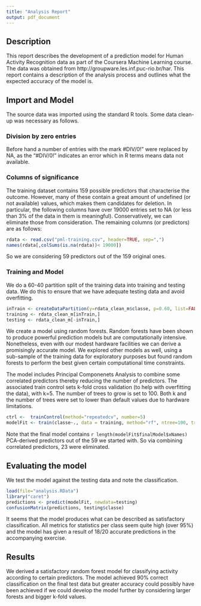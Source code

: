```yaml
---
title: "Analysis Report"
output: pdf_document
---
```

## Description
This report describes the development of a prediction model for Human Activity Recognition data as part of the Coursera Machine Learning course. The data was obtained from http://groupware.les.inf.puc-rio.br/har. This report contains a description of the analysis process and outlines what the expected accuracy of the model is.

## Import and Model
The source data was imported using the standard R tools. Some data clean-up was necessary as follows.

### Division by zero entries
Before hand a number of entries with the mark #DIV/0!" were replaced by NA, as the "#DIV/0!" indicates an error which in R terms means data not available.

### Columns of significance
The training dataset contains 159 possible predictors that characterise the outcome. However, many of these contain a great amount of undefined (or not available) values, which makes them candidates for deletion. In particular, the following columns have over 19000 entries set to NA (or less than 3% of the data in them is meaningful). Conservatively, we can eliminate those from consideration. The remaining columns (or predictors) are as follows:
```r
rdata <- read.csv("pml-training.csv", header=TRUE, sep=",")
names(rdata[,colSums(is.na(rdata))< 19000])
```

So we are considering 59 predictors out of the 159 original ones.

### Training and Model
We do a 60-40 partition split of the training data into training and testing data. We do this to ensure that we have adequate testing data and avoid overfitting. 
```r
inTrain <- createDataPartition(y=rdata_clean_m$classe, p=0.60, list=FALSE)
training <- rdata_clean_m[inTrain,]
testing <- rdata_clean_m[-inTrain,]
```
We create a model using random forests. Random forests have been shown to produce powerful prediction models but are computationally intensive. Nonetheless, even with our modest hardware facilities we can derive a promisingly accurate model. We explored other models as well, using a sub-sample of the training data for exploratory purposes but found random forests to perform the best given certain computational time constraints.

The model includes  Principal Componenets Analysis to combine some correlated predictors thereby reducing the number of predictors. The associated train control sets k-fold cross validation (to help with overfitting the data), with k=5. The number of trees to grow is set to 100. Both k and the number of trees were set to lower than default values due to hardware limitations.
```r
ctrl <-  trainControl(method="repeatedcv", number=5)
modelFit <- train(classe~., data = training, method="rf", ntree=100, trControl=ctrl, preProcess="pca",prox=TRUE)
```

Note that the final model contains `r length(modelFit$finalModel$xNames)` PCA-derived predictors out of the 59 we started with. So via combining correlated predictors, 23 were eliminated.

## Evaluating the model
We test the model against the testing data and note the classification.
```r
load(file="analysis.RData")
library("caret")
predictions <- predict(modelFit, newdata=testing)
confusionMatrix(predictions, testing$classe)
```
It seems that the model produces what can be described as satisfactory classification. All metrics for statistics per class seem quite high (over 95%) and the model has given a result of 18/20 accurate predictions in the accompanying exercise.

## Results
We derived a satisfactory random forest model for classifying activity according to certain predictors. The model achieved 90% correct classification on the final test data but greater accuracy could possibly have been achieved if we could develop the model further by considering larger forests and bigger k-fold values.